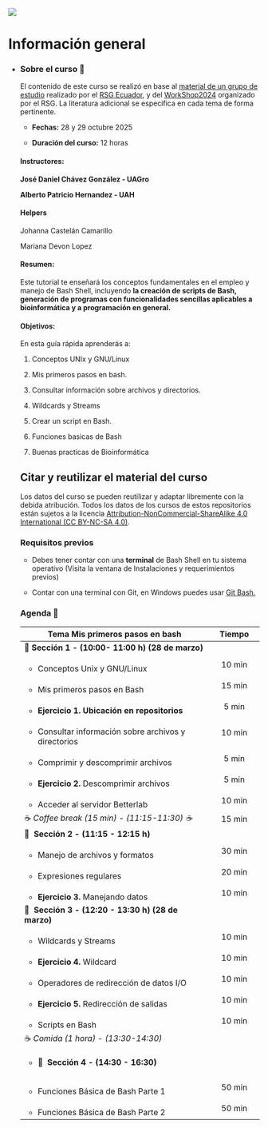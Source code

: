 ::: {layout-ncol="2"}
![](images/cropped-LogoRSG-MX.jpg)
:::

# Información general {.unnumbered}

-   ::: {.panel-tabset group="globalInfo"}
    ### Sobre el curso 📌

    El contenido de este curso se realizó en base al [material de un grupo de estudio](https://github.com/RSG-Ecuador/Grupo-De-Estudio-Linux-Bash) realizado por el [RSG Ecuador](https://rsg-ecuador.github.io/unix.bioinfo.rsgecuador/README.html), y del [WorkShop2024](https://iscb-rsg-mexico.github.io/Workshop_Bash2024/) organizado por el RSG. La literatura adicional se especifica en cada tema de forma pertinente.

    -   **Fechas:** 28 y 29 octubre 2025

    -   **Duración del curso:** 12 horas

    #### **Instructores:**

    **José Daniel Chávez González - UAGro**

    **Alberto Patricio Hernandez - UAH**

    #### Helpers

    Johanna Castelán Camarillo

    Mariana Devon Lopez

    #### **Resumen:**

    Este tutorial te enseñará los conceptos fundamentales en el empleo y manejo de Bash Shell, incluyendo **la creación de scripts de Bash, generación de programas con funcionalidades sencillas aplicables a bioinformática y a programación en general.**

    #### **Objetivos:**

    En esta guía rápida aprenderás a:

    1.  Conceptos UNIx y GNU/Linux

    2.  Mis primeros pasos en bash.

    3.  Consultar información sobre archivos y directorios.

    4.  Wildcards y Streams

    5.  Crear un script en Bash.

    6.  Funciones basicas de Bash

    7.  Buenas practicas de Bioinformática

    ## Citar y reutilizar el material del curso

    Los datos del curso se pueden reutilizar y adaptar libremente con la debida atribución. Todos los datos de los cursos de estos repositorios están sujetos a la licencia [Attribution-NonCommercial-ShareAlike 4.0 International (CC BY-NC-SA 4.0)](https://creativecommons.org/licenses/by-nc-sa/4.0/).

    ### Requisitos previos

    -   Debes tener contar con una **terminal** de Bash Shell en tu sistema operativo (Visita la ventana de Instalaciones y requerimientos previos)

    -   Contar con una terminal con Git, en Windows puedes usar [Git Bash.](https://miguel-mx.github.io/2024-01-24-ccm-unam-swc/)

    ### Agenda 📆 {#agenda}

    +--------------------------------------------------------+---------------+
    | Tema **Mis primeros pasos en bash**                    | Tiempo        |
    +========================================================+:=============:+
    | 🔷 **Sección** **1 - (10:00- 11:00 h) (28 de marzo)**  |               |
    +--------------------------------------------------------+---------------+
    | -   Conceptos Unix y GNU/Linux                         | 10 min        |
    +--------------------------------------------------------+---------------+
    | -   Mis primeros pasos en Bash                         | 15 min        |
    +--------------------------------------------------------+---------------+
    | -   **Ejercicio 1. Ubicación en repositorios**         | 5 min         |
    +--------------------------------------------------------+---------------+
    | -   Consultar información sobre archivos y directorios | 10 min        |
    +--------------------------------------------------------+---------------+
    | -   Comprimir y descomprimir archivos                  | 5 min         |
    +--------------------------------------------------------+---------------+
    | -   **Ejercicio 2.** Descomprimir archivos             | 5 min         |
    +--------------------------------------------------------+---------------+
    | -   Acceder al servidor Betterlab                      | 10 min        |
    +--------------------------------------------------------+---------------+
    | ☕ *Coffee break (15 min) - (11:15-11:30) ☕*          | 15 min        |
    +--------------------------------------------------------+---------------+
    | 🔷  **Sección** **2 - (11:15 - 12:15 h)**              |               |
    +--------------------------------------------------------+---------------+
    | -   Manejo de archivos y formatos                      | 30 min        |
    +--------------------------------------------------------+---------------+
    | -   Expresiones regulares                              | 20 min        |
    +--------------------------------------------------------+---------------+
    | -   **Ejercicio 3.** Manejando datos                   | 10 min        |
    +--------------------------------------------------------+---------------+
    | 🔷  **Sección 3 - (12:20 - 13:30 h) (28 de marzo)**    |               |
    +--------------------------------------------------------+---------------+
    | -   Wildcards y Streams                                | 10 min        |
    +--------------------------------------------------------+---------------+
    | -   **Ejercicio 4.** Wildcard                          | 10 min        |
    +--------------------------------------------------------+---------------+
    | -   Operadores de redirección de datos I/O             | 10 min        |
    +--------------------------------------------------------+---------------+
    | -   **Ejercicio 5.** Redirección de salidas            | 10 min        |
    +--------------------------------------------------------+---------------+
    | -   Scripts en Bash                                    | 10 min        |
    +--------------------------------------------------------+---------------+
    | ☕ *Comida (1 hora) - (13:30-14:30)*                   |               |
    +--------------------------------------------------------+---------------+
    | -   ::: {.panel-tabset group="globalInfo"}             |               |
    |     🔷  **Sección 4 - (14:30 - 16:30)**                |               |
    |     :::                                                |               |
    +--------------------------------------------------------+---------------+
    | -   Funciones Básica de Bash Parte 1                   | 50 min        |
    +--------------------------------------------------------+---------------+
    | -   Funciones Básica de Bash Parte 2                   | 50 min        |
    +--------------------------------------------------------+---------------+
    :::
